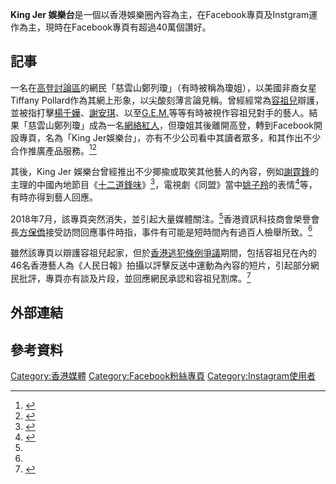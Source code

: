 '''King Jer 娛樂台'''是一個以香港娛樂圈內容為主，在Facebook專頁及Instgram運作為主，現時在Facebook專頁有超過40萬個讚好。
==記事==
一名在[[高登討論區|高登討論區]]的網民「慈雲山鄭列瓊」（有時被稱為瓊姐），以美國非裔女星Tiffany Pollard作為其網上形象，以尖酸刻薄言論見稱。曾經經常為[[容祖兒|容祖兒]]辯護，並被指打擊[[楊千嬅|楊千嬅]]、[[謝安琪|謝安琪]]、以至[[鄧紫棋|G.E.M.]]等等有時被視作容祖兒對手的藝人。結果「慈雲山鄭列瓊」成為一名[[網絡紅人|網絡紅人]]，但瓊姐其後離開高登，轉到Facebook開設專頁，名為「King Jer娛樂台」，亦有不少公司看中其讀者眾多，和其作出不少合作推廣產品服務。<ref name="AppleDaily-20180712">{{cite web |title=KingJer娛樂台突然消 發言人：等待fb答覆原因 |url=https://hk.appledaily.com/entertainment/20180712/DBJSSQYJ4IGS6UV6ATRRZ7FKF4/ |accessdate=2020-10-03 |archive-date=2021-06-21 |archive-url=https://web.archive.org/web/20210621165800/https://hk.appledaily.com/entertainment/20180712/DBJSSQYJ4IGS6UV6ATRRZ7FKF4/ }}</ref><ref name="HK01-20180711">{{cite web |author1=陳栢宇 |title=King Jer娛樂台突「消失」數小時　專家方保僑：或同時過百人檢舉 |url=https://www.hk01.com/%E5%8D%B3%E6%99%82%E5%A8%9B%E6%A8%82/209425/king-jer%E5%A8%9B%E6%A8%82%E5%8F%B0%E7%AA%81-%E6%B6%88%E5%A4%B1-%E6%95%B8%E5%B0%8F%E6%99%82-%E5%B0%88%E5%AE%B6%E6%96%B9%E4%BF%9D%E5%83%91-%E6%88%96%E5%90%8C%E6%99%82%E9%81%8E%E7%99%BE%E4%BA%BA%E6%AA%A2%E8%88%89 |accessdate=2020-10-03}}</ref>

其後，King Jer 娛樂台曾經推出不少揶揄或取笑其他藝人的內容，例如[[謝霆鋒|謝霆鋒]]的主理的中國內地節目《[[十二道鋒味|十二道鋒味]]》<ref name="TheStandNews-20170407">{{cite web |author1=Ray Leung |title=笑的反思：《十二道鋒味》合輯版的瘋傳與「笑」 |url=https://www.thestandnews.com/culture/%E7%AC%91%E7%9A%84%E5%8F%8D%E6%80%9D-%E5%8D%81%E4%BA%8C%E9%81%93%E9%8B%92%E5%91%B3-%E5%90%88%E8%BC%AF%E7%89%88%E7%9A%84%E7%98%8B%E5%82%B3%E8%88%87-%E7%AC%91/ |accessdate=2020-10-03 |archive-date=2020-07-27 |archive-url=https://web.archive.org/web/20200727061924/https://www.thestandnews.com/culture/%E7%AC%91%E7%9A%84%E5%8F%8D%E6%80%9D-%E5%8D%81%E4%BA%8C%E9%81%93%E9%8B%92%E5%91%B3-%E5%90%88%E8%BC%AF%E7%89%88%E7%9A%84%E7%98%8B%E5%82%B3%E8%88%87-%E7%AC%91/ |dead-url=no }}</ref>，電視劇《同盟》當中[[姚子羚|姚子羚]]的表情<ref name="HK01-20170905">{{cite web |author1=張嘉敏 |title=【同盟】姚子羚青蛙腳踢出宇宙　真身上King Jer留言：表哥嚟咗喇 |url=https://www.hk01.com/%E5%8D%B3%E6%99%82%E5%A8%9B%E6%A8%82/116947/%E5%90%8C%E7%9B%9F-%E5%A7%9A%E5%AD%90%E7%BE%9A%E9%9D%92%E8%9B%99%E8%85%B3%E8%B8%A2%E5%87%BA%E5%AE%87%E5%AE%99-%E7%9C%9F%E8%BA%AB%E4%B8%8Aking-jer%E7%95%99%E8%A8%80-%E8%A1%A8%E5%93%A5%E5%9A%9F%E5%92%97%E5%96%87 |accessdate=2020-10-03 |archive-date=2021-07-07 |archive-url=https://web.archive.org/web/20210707200036/https://www.hk01.com/%E5%8D%B3%E6%99%82%E5%A8%9B%E6%A8%82/116947/%E5%90%8C%E7%9B%9F-%E5%A7%9A%E5%AD%90%E7%BE%9A%E9%9D%92%E8%9B%99%E8%85%B3%E8%B8%A2%E5%87%BA%E5%AE%87%E5%AE%99-%E7%9C%9F%E8%BA%AB%E4%B8%8Aking-jer%E7%95%99%E8%A8%80-%E8%A1%A8%E5%93%A5%E5%9A%9F%E5%92%97%E5%96%87 }}</ref>等，有時亦得到藝人回應。

2018年7月，該專頁突然消失，並引起大量媒體關注。<ref name="AppleDaily-20180712"/>香港資訊科技商會榮譽會長[[方保僑|方保僑]]接受訪問回應事件時指，事件有可能是短時間內有過百人檢舉所致。<ref name="HK01-20180711"/>

雖然該專頁以辯護容祖兒起家，但於[[香港逃犯條例爭議|香港逃犯條例爭議]]期間，包括容祖兒在內的46名香港藝人為《人民日報》拍攝以評擊反送中運動為內容的短片，引起部分網民批評，專頁亦有談及片段，並回應網民承認和容祖兒割席。<ref name="AppleDaily-20191124">{{cite web |title=【唔碎碟】容祖兒拍官媒重建香港片 死忠King Jer終於割席 |url=https://hk.appledaily.com/entertainment/20191124/LKNVTHLK55S3F6ORDKYDGEIMQA/ |accessdate=2020-10-03 |archive-date=2021-02-14 |archive-url=https://web.archive.org/web/20210214174313/https://hk.appledaily.com/entertainment/20191124/LKNVTHLK55S3F6ORDKYDGEIMQA/ |dead-url=no }}</ref>

==外部連結==
{{Facebook|KingJerEntertainment}}
== 參考資料 ==
{{reflist}}

[[Category:香港媒體|Category:香港媒體]]
[[Category:Facebook粉絲專頁|Category:Facebook粉絲專頁]]
[[Category:Instagram使用者|Category:Instagram使用者]]
